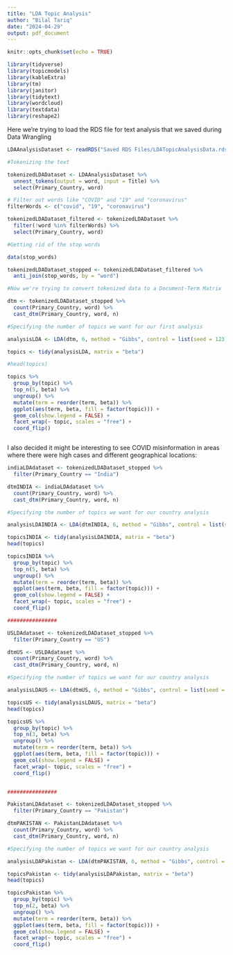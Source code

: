 ```yaml
---
title: "LDA Topic Analysis"
author: "Bilal Tariq"
date: "2024-04-29"
output: pdf_document
---
```


```r
knitr::opts_chunk$set(echo = TRUE)

library(tidyverse)
library(topicmodels)
library(kableExtra)
library(tm)
library(janitor)
library(tidytext)
library(wordcloud)
library(textdata)
library(reshape2)
```

Here we're trying to load the RDS file for text analysis that we saved during Data Wrangling

```r

LDAAnalysisDataset <- readRDS("Saved RDS Files/LDATopicAnalysisData.rds") 

#Tokenizing the text

tokenizedLDADataset <- LDAAnalysisDataset %>%
  unnest_tokens(output = word, input = Title) %>%
  select(Primary_Country, word)

# Filter out words like "COVID" and "19" and "coronavirus"
filterWords <- c("covid", "19", "coronavirus")

tokenizedLDADataset_filtered <- tokenizedLDADataset %>%
  filter(!word %in% filterWords) %>%
  select(Primary_Country, word)

#Getting rid of the stop words

data(stop_words)

tokenizedLDADataset_stopped <- tokenizedLDADataset_filtered %>%
  anti_join(stop_words, by = "word")

#Now we're trying to convert tokenized data to a Document-Term Matrix

dtm <- tokenizedLDADataset_stopped %>%
  count(Primary_Country, word) %>%
  cast_dtm(Primary_Country, word, n)

#Specifying the number of topics we want for our first analysis

analysisLDA <- LDA(dtm, 6, method = "Gibbs", control = list(seed = 123))

topics <- tidy(analysisLDA, matrix = "beta")

#head(topics)

topics %>%
  group_by(topic) %>%
  top_n(5, beta) %>%
  ungroup() %>%
  mutate(term = reorder(term, beta)) %>%
  ggplot(aes(term, beta, fill = factor(topic))) +
  geom_col(show.legend = FALSE) +
  facet_wrap(~ topic, scales = "free") +
  coord_flip()



```

I also decided it might be interesting to see COVID misinformation in areas where there were high cases and different geographical locations:

```r

indiaLDAdataset <- tokenizedLDADataset_stopped %>%
  filter(Primary_Country == "India")

dtmINDIA <- indiaLDAdataset %>%
  count(Primary_Country, word) %>%
  cast_dtm(Primary_Country, word, n)

#Specifying the number of topics we want for our country analysis

analysisLDAINDIA <- LDA(dtmINDIA, 6, method = "Gibbs", control = list(seed = 231))

topicsINDIA <- tidy(analysisLDAINDIA, matrix = "beta")
head(topics)

topicsINDIA %>%
  group_by(topic) %>%
  top_n(5, beta) %>%
  ungroup() %>%
  mutate(term = reorder(term, beta)) %>%
  ggplot(aes(term, beta, fill = factor(topic))) +
  geom_col(show.legend = FALSE) +
  facet_wrap(~ topic, scales = "free") +
  coord_flip()

################

USLDAdataset <- tokenizedLDADataset_stopped %>%
  filter(Primary_Country == "US")

dtmUS <- USLDAdataset %>%
  count(Primary_Country, word) %>%
  cast_dtm(Primary_Country, word, n)

#Specifying the number of topics we want for our country analysis

analysisLDAUS <- LDA(dtmUS, 6, method = "Gibbs", control = list(seed = 123))

topicsUS <- tidy(analysisLDAUS, matrix = "beta")
head(topics)

topicsUS %>%
  group_by(topic) %>%
  top_n(3, beta) %>%
  ungroup() %>%
  mutate(term = reorder(term, beta)) %>%
  ggplot(aes(term, beta, fill = factor(topic))) +
  geom_col(show.legend = FALSE) +
  facet_wrap(~ topic, scales = "free") +
  coord_flip()


################

PakistanLDAdataset <- tokenizedLDADataset_stopped %>%
  filter(Primary_Country == "Pakistan")

dtmPAKISTAN <- PakistanLDAdataset %>%
  count(Primary_Country, word) %>%
  cast_dtm(Primary_Country, word, n)

#Specifying the number of topics we want for our country analysis

analysisLDAPakistan <- LDA(dtmPAKISTAN, 6, method = "Gibbs", control = list(seed = 123))

topicsPakistan <- tidy(analysisLDAPakistan, matrix = "beta")
head(topics)

topicsPakistan %>%
  group_by(topic) %>%
  top_n(2, beta) %>%
  ungroup() %>%
  mutate(term = reorder(term, beta)) %>%
  ggplot(aes(term, beta, fill = factor(topic))) +
  geom_col(show.legend = FALSE) +
  facet_wrap(~ topic, scales = "free") +
  coord_flip()
```

